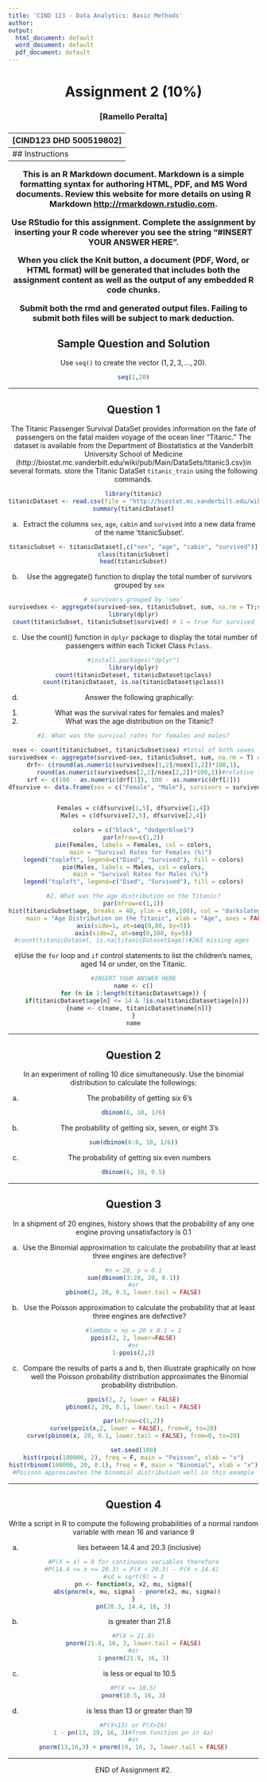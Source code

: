 ---
title: 'CIND 123 - Data Analytics: Basic Methods'
author: 
output:
  html_document: default
  word_document: default
  pdf_document: default
---
<center> <h1> Assignment 2 (10%) </h1> </center>
<center>  <h3> [Ramello Peralta] </h2> </center>
<center> <h3> [CIND123 DHD 500519802] </h2> </center>
---
## Instructions 

This is an R Markdown document. Markdown is a simple formatting syntax for authoring HTML, PDF, and MS Word documents. Review this website for more details on using R Markdown <http://rmarkdown.rstudio.com>.

Use RStudio for this assignment. Complete the assignment by inserting your R code wherever you see the string "#INSERT YOUR ANSWER HERE".

When you click the **Knit** button, a document (PDF, Word, or HTML format) will be generated that includes both the assignment content as well as the output of any embedded R code chunks.

Submit **both**  the rmd and generated output files. Failing to submit both files will be subject to mark deduction.


## Sample Question and Solution

Use `seq()` to create the vector $(1,2,3,\ldots,20)$.

```{r}
seq(1,20)
```

******
\newpage
## Question 1 

The Titanic Passenger Survival DataSet provides information on the fate of passengers on the fatal maiden voyage of the ocean liner "Titanic." The dataset is available from the Department of Biostatistics at the Vanderbilt University School of Medicine (http://biostat.mc.vanderbilt.edu/wiki/pub/Main/DataSets/titanic3.csv)in several formats. store the Titanic DataSet `titanic_train` using the following commands. 
```{r}
library(titanic)
titanicDataset <- read.csv(file = "http://biostat.mc.vanderbilt.edu/wiki/pub/Main/DataSets/titanic3.csv", stringsAsFactors = F)
summary(titanicDataset)
```

a) Extract the columns `sex`, `age`, `cabin` and `survived` into a new data frame of the name 'titanicSubset'.

```{r}
titanicSubset <- titanicDataset[,c("sex", "age", "cabin", "survived")]
class(titanicSubset)
head(titanicSubset)
```


b) Use the aggregate() function to display the total number of survivors grouped by `sex`

```{r}
# survivors grouped by 'sex'
survivedsex <- aggregate(survived~sex, titanicSubset, sum, na.rm = T);survivedsex
library(dplyr)
count(titanicSubset, titanicSubset$survived) # 1 = true for survived
```

c) Use the count() function in `dplyr` package to display the total number of passengers within each Ticket Class `Pclass.`

```{r}
#install.packages("dplyr")
library(dplyr)
count(titanicDataset, titanicDataset$pclass)
count(titanicDataset, is.na(titanicDataset$pclass))

```

d) Answer the following graphically:
1. What was the survival rates for females and males?
2. What was the age distribution on the Titanic?
```{r}
#1. What was the survival rates for females and males?

nsex <- count(titanicSubset, titanicSubset$sex) #total of both sexes
survivedsex <- aggregate(survived~sex, titanicSubset, sum, na.rm = T) #survivors grouped by sex
drf<- c(round(as.numeric(survivedsex[1,2]/nsex[1,2])*100,1),
        round(as.numeric(survivedsex[2,2]/nsex[2,2])*100,1))#relative frequencies
srf <- c(100 - as.numeric(drf[1]), 100 - as.numeric(drf[2]))
dfsurvive <- data.frame(sex = c("Female", "Male"), survivors = survivedsex[,2], n = nsex[,2], rfsurvived = drf, rfdied = srf);dfsurvive


Females = c(dfsurvive[1,5], dfsurvive[1,4])
Males = c(dfsurvive[2,5], dfsurvive[2,4])

colors = c("black", "dodgerblue1")
par(mfrow=c(1,2))
pie(Females, labels = Females, col = colors,
    main = "Survival Rates for Females (%)")
legend("topleft", legend=c("Died", "Survived"), fill = colors)
pie(Males, labels = Males, col = colors,
    main = "Survival Rates for Males (%)")
legend("topleft", legend=c("Died", "Survived"), fill = colors)

#2. What was the age distribution on the Titanic?
par(mfrow=c(1,1))
hist(titanicSubset$age, breaks = 40, ylim = c(0,100), col = "darkslategray4",
     main = "Age Distribution on the Titanic", xlab = "Age", axes = FALSE)
axis(side=1, at=seq(0,80, by=5))
axis(side=2, at=seq(0,100, by=5))
#count(titanicDataset, is.na(titanicDataset$age))#263 missing ages 

```

e)Use the `for` loop and `if` control statements to list the children's names, aged 14 or under, on the Titanic.
```{r}
#INSERT YOUR ANSWER HERE
name <- c()
for (n in 1:length(titanicDataset$age)) {
  if(titanicDataset$age[n] <= 14 & !is.na(titanicDataset$age[n]))
    {name <- c(name, titanicDataset$name[n])} 
}
name

```


******
\newpage
## Question 2

In an experiment of rolling 10 dice simultaneously. Use the binomial distribution to calculate the followings:

a) The probability of getting six 6's
```{r}
dbinom(6, 10, 1/6)
```

b) The probability of getting six, seven, or eight 3's
```{r}
sum(dbinom(6:8, 10, 1/6))
```

c) The probability of getting six even numbers
```{r}
dbinom(6, 10, 0.5)
```


******
\newpage
## Question 3 

In a shipment of 20 engines, history shows that the probability of any one engine proving unsatisfactory is 0.1

a) Use the Binomial approximation to calculate the probability that at least three engines are defective? 
```{r}
#n = 20, p = 0.1
sum(dbinom(3:20, 20, 0.1))
#or
pbinom(2, 20, 0.1, lower.tail = FALSE)
```


b) Use the Poisson approximation to calculate the probability that at least three engines are defective? 
```{r}
#lambda = np = 20 x 0.1 = 2
ppois(2, 2, lower=FALSE)
#or
1-ppois(2,2)
```


c) Compare the results of parts a and b, then illustrate graphically on how well the Poisson probability distribution approximates the Binomial probability distribution.
```{r}
ppois(2, 2, lower = FALSE)
pbinom(2, 20, 0.1, lower.tail = FALSE)

par(mfrow=c(1,2))
curve(ppois(x,2, lower = FALSE), from=0, to=20)
curve(pbinom(x, 20, 0.1, lower.tail = FALSE), from=0, to=20)

set.seed(100)
hist(rpois(100000, 2), freq = F, main = "Poisson", xlab = "x")
hist(rbinom(100000, 20, 0.1), freq = F, main = "Binomial", xlab = "x")
#Poisson approximates the binomial distribution well in this example
```



******
\newpage
## Question 4 

Write a script in R to compute the following probabilities of a normal random variable with mean 16 and variance 9

a) lies between 14.4 and 20.3 (inclusive)
```{r}
#P(X = x) = 0 for continuous variables therefore
#P(14.4 <= x <= 20.3) = P(X < 20.3) - P(X < 14.4) 
#sd = sqrt(9) = 3
pn <- function(x, x2, mu, sigma){
  abs(pnorm(x, mu, sigma) - pnorm(x2, mu, sigma))
}
pn(20.3, 14.4, 16, 3)

```


b) is greater than 21.8
```{r}
#P(X > 21.8)
pnorm(21.8, 16, 3, lower.tail = FALSE)
#or
1-pnorm(21.8, 16, 3)
```


c) is less or equal to 10.5
```{r}
#P(X <= 10.5)
pnorm(10.5, 16, 3)
```


d) is less than 13 or greater than 19
```{r}
#P(X<13) or P(X>19)
1 - pn(13, 19, 16, 3)#from function pn in 4a)
#or
pnorm(13,16,3) + pnorm(19, 16, 3, lower.tail = FALSE)
```

******
END of Assignment #2.